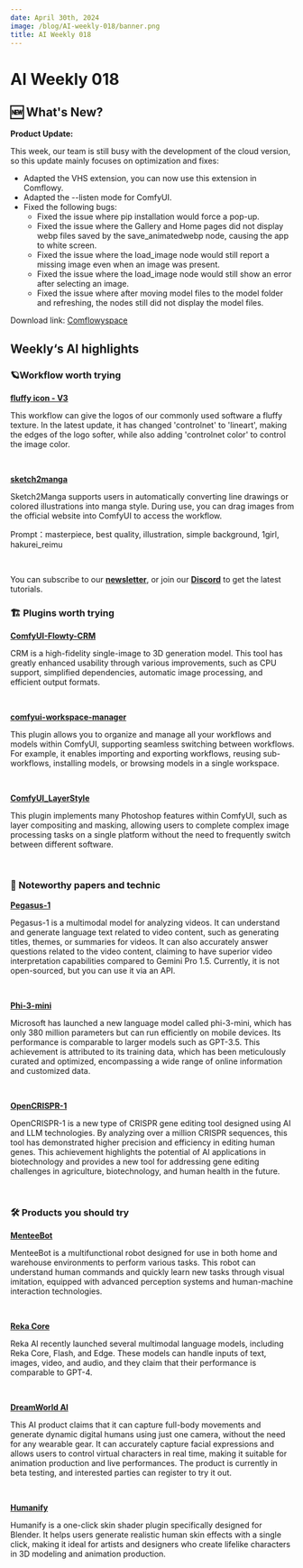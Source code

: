 ```yaml
---
date: April 30th, 2024
image: /blog/AI-weekly-018/banner.png
title: AI Weekly 018
---
```



# AI Weekly 018

## 🆕 What's New?
**Product Update:**

This week, our team is still busy with the development of the cloud version, so this update mainly focuses on optimization and fixes:
- Adapted the VHS extension, you can now use this extension in Comflowy.
- Adapted the --listen mode for ComfyUI.
- Fixed the following bugs:
  - Fixed the issue where pip installation would force a pop-up.
  - Fixed the issue where the Gallery and Home pages did not display webp files saved by the save_animatedwebp node, causing the app to white screen.
  - Fixed the issue where the load_image node would still report a missing image even when an image was present.
  - Fixed the issue where the load_image node would still show an error after selecting an image.
  - Fixed the issue where after moving model files to the model folder and refreshing, the nodes still did not display the model files.

Download link: [Comflowyspace](https://github.com/6174/comflowyspace/releases)

## Weekly‘s AI highlights

### 🪐Workflow worth trying

[**fluffy icon - V3**](https://openart.ai/workflows/bat_jumbo_66/fluffy-icon/omNuvOmFN7hxLNOhMS1G)

This workflow can give the logos of our commonly used software a fluffy texture. In the latest update, it has changed 'controlnet' to 'lineart', making the edges of the logo softer, while also adding 'controlnet color' to control the image color.

<br/>
<PhotoProvider>
  <PhotoView src="/blog/AI-weekly-018/0001.png">
    <img src="/blog/AI-weekly-018/0001.png" alt="" className="rounded-lg"/>
  </PhotoView>
</PhotoProvider>

[**sketch2manga**](https://github.com/dmMaze/sketch2manga)

Sketch2Manga supports users in automatically converting line drawings or colored illustrations into manga style. During use, you can drag images from the official website into ComfyUI to access the workflow.

Prompt：masterpiece, best quality, illustration, simple background, 1girl, hakurei_reimu

<br/>
<PhotoProvider>
  <PhotoView src="/blog/AI-weekly-018/002.png">
    <img src="/blog/AI-weekly-018/002.png" alt="" className="rounded-lg"/>
  </PhotoView>
</PhotoProvider>

You can subscribe to our [**newsletter**](https://comflowy.substack.com/), or join our [**Discord**](https://discord.gg/cj623WvcVx) to get the latest tutorials.

### 🏗️ Plugins worth trying

[**ComfyUI-Flowty-CRM**](https://github.com/flowtyone/ComfyUI-Flowty-CRM/blob/master/workflow_rembg_crm_cuda.json)

CRM is a high-fidelity single-image to 3D generation model. This tool has greatly enhanced usability through various improvements, such as CPU support, simplified dependencies, automatic image processing, and efficient output formats.

<br/>
<PhotoProvider>
  <PhotoView src="/blog/AI-weekly-018/003.png">
    <img src="/blog/AI-weekly-018/003.png" alt="" className="rounded-lg"/>
  </PhotoView>
</PhotoProvider>

[**comfyui-workspace-manager**](https://github.com/11cafe/comfyui-workspace-manager)

This plugin allows you to organize and manage all your workflows and models within ComfyUI, supporting seamless switching between workflows. For example, it enables importing and exporting workflows, reusing sub-workflows, installing models, or browsing models in a single workspace.

<br/>
<PhotoProvider>
  <PhotoView src="/blog/AI-weekly-018/004.png">
    <img src="/blog/AI-weekly-018/004.png" alt="" className="rounded-lg"/>
  </PhotoView>
</PhotoProvider>

[**ComfyUI_LayerStyle**](https://github.com/chflame163/ComfyUI_LayerStyle)

This plugin implements many Photoshop features within ComfyUI, such as layer compositing and masking, allowing users to complete complex image processing tasks on a single platform without the need to frequently switch between different software.

<br/>
<PhotoProvider>
  <PhotoView src="/blog/AI-weekly-018/005.png">
    <img src="/blog/AI-weekly-018/005.png" alt="" className="rounded-lg"/>
  </PhotoView>
</PhotoProvider>

### 📄 Noteworthy papers and technic

[**Pegasus-1**](https://www.twelvelabs.io/blog/upgrading-pegasus-1)

Pegasus-1 is a multimodal model for analyzing videos. It can understand and generate language text related to video content, such as generating titles, themes, or summaries for videos. It can also accurately answer questions related to the video content, claiming to have superior video interpretation capabilities compared to Gemini Pro 1.5. Currently, it is not open-sourced, but you can use it via an API.

<br/>
<PhotoProvider>
  <PhotoView src="/blog/AI-weekly-018/006.png">
    <img src="/blog/AI-weekly-018/006.png" alt="" className="rounded-lg"/>
  </PhotoView>
</PhotoProvider>

[**Phi-3-mini**](https://arxiv.org/abs/2404.14219)

Microsoft has launched a new language model called phi-3-mini, which has only 380 million parameters but can run efficiently on mobile devices. Its performance is comparable to larger models such as GPT-3.5. This achievement is attributed to its training data, which has been meticulously curated and optimized, encompassing a wide range of online information and customized data.

<br/>
<PhotoProvider>
  <PhotoView src="/blog/AI-weekly-018/007.png">
    <img src="/blog/AI-weekly-018/007.png" alt="" className="rounded-lg"/>
  </PhotoView>
</PhotoProvider>

[**OpenCRISPR-1**](https://www.biorxiv.org/content/10.1101/2024.04.22.590591v1)

OpenCRISPR-1 is a new type of CRISPR gene editing tool designed using AI and LLM technologies. By analyzing over a million CRISPR sequences, this tool has demonstrated higher precision and efficiency in editing human genes. This achievement highlights the potential of AI applications in biotechnology and provides a new tool for addressing gene editing challenges in agriculture, biotechnology, and human health in the future.

<br/>
<PhotoProvider>
  <PhotoView src="/blog/AI-weekly-018/008.png">
    <img src="/blog/AI-weekly-018/008.png" alt="" className="rounded-lg"/>
  </PhotoView>
</PhotoProvider>

### 🛠️ Products you should try

[**MenteeBot**](https://www.menteebot.com/)

MenteeBot is a multifunctional robot designed for use in both home and warehouse environments to perform various tasks. This robot can understand human commands and quickly learn new tasks through visual imitation, equipped with advanced perception systems and human-machine interaction technologies.

<br/>
<PhotoProvider>
  <PhotoView src="/blog/AI-weekly-018/009.png">
    <img src="/blog/AI-weekly-018/009.png" alt="" className="rounded-lg"/>
  </PhotoView>
</PhotoProvider>

[**Reka Core**](https://www.reka.ai/)

Reka Al recently launched several multimodal language models, including Reka Core, Flash, and Edge. These models can handle inputs of text, images, video, and audio, and they claim that their performance is comparable to GPT-4.

<br/>
<PhotoProvider>
  <PhotoView src="/blog/AI-weekly-018/010.png">
    <img src="/blog/AI-weekly-018/010.png" alt="" className="rounded-lg"/>
  </PhotoView>
</PhotoProvider>

[**DreamWorld Al**](https://www.dream-world.ai/)

This AI product claims that it can capture full-body movements and generate dynamic digital humans using just one camera, without the need for any wearable gear. It can accurately capture facial expressions and allows users to control virtual characters in real time, making it suitable for animation production and live performances. The product is currently in beta testing, and interested parties can register to try it out.

<br/>
<PhotoProvider>
  <PhotoView src="/blog/AI-weekly-018/011.png">
    <img src="/blog/AI-weekly-018/011.png" alt="" className="rounded-lg"/>
  </PhotoView>
</PhotoProvider>

[**Humanify**](https://blendermarket.com/products/humanify---one-click-realism)

Humanify is a one-click skin shader plugin specifically designed for Blender. It helps users generate realistic human skin effects with a single click, making it ideal for artists and designers who create lifelike characters in 3D modeling and animation production.

<br/>
<PhotoProvider>
  <PhotoView src="/blog/AI-weekly-018/012.png">
    <img src="/blog/AI-weekly-018/012.png" alt="" className="rounded-lg"/>
  </PhotoView>
</PhotoProvider>


<Subscribe />









